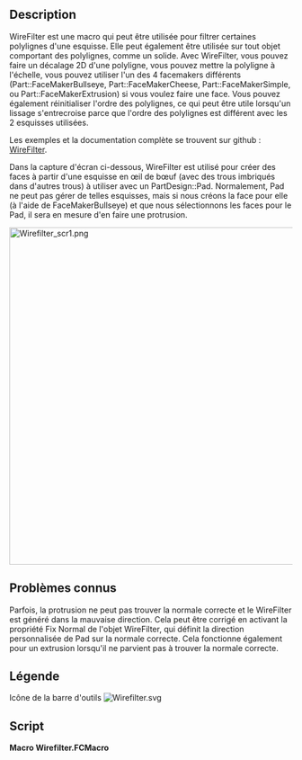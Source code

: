<languages/>

{{Macro/fr
|Name=Macro WireFilter
|Icon=Wirefilter.svg
|Description=Filtre les polylignes à partir d'esquisses, de décalages 2D, de misess à l'échelles, réorganisation de l'ordre des polylignes.
|Author=TheMarkster
|Version=0.2023.10.19
|Date=2022-10-19
|FCVersion=Versions en Python 3
|Download=[https://wiki.freecad.org/File:Wirefilter.svg Icône de la barre d'outils]
|Links=[https://github.com/mwganson/wirefilter Documentation complète sur Github]
}}

== Description ==

WireFilter est une macro qui peut être utilisée pour filtrer certaines polylignes d'une esquisse. Elle peut également être utilisée sur tout objet comportant des polylignes, comme un solide. Avec WireFilter, vous pouvez faire un décalage 2D d'une polyligne, vous pouvez mettre la polyligne à l'échelle, vous pouvez utiliser l'un des 4 facemakers différents (Part::FaceMakerBullseye, Part::FaceMakerCheese, Part::FaceMakerSimple, ou Part::FaceMakerExtrusion) si vous voulez faire une face. Vous pouvez également réinitialiser l'ordre des polylignes, ce qui peut être utile lorsqu'un lissage s'entrecroise parce que l'ordre des polylignes est différent avec les 2 esquisses utilisées.

Les exemples et la documentation complète se trouvent sur github : [https://github.com/mwganson/wirefilter WireFilter].

Dans la capture d'écran ci-dessous, WireFilter est utilisé pour créer des faces à partir d'une esquisse en œil de bœuf (avec des trous imbriqués dans d'autres trous) à utiliser avec un PartDesign::Pad. Normalement, Pad ne peut pas gérer de telles esquisses, mais si nous créons la face pour elle (à l'aide de FaceMakerBullseye) et que nous sélectionnons les faces pour le Pad, il sera en mesure d'en faire une protrusion.

[[File:Wirefilter_scr1.png|600px]]
{{Caption|Copie d'écran de la Macro WireFilter}}

<span id="Known_Issues"></span>
== Problèmes connus ==

Parfois, la protrusion ne peut pas trouver la normale correcte et le WireFilter est généré dans la mauvaise direction. Cela peut être corrigé en activant la propriété Fix Normal de l'objet WireFilter, qui définit la direction personnalisée de Pad sur la normale correcte. Cela fonctionne également pour un extrusion lorsqu'il ne parvient pas à trouver la normale correcte.

<span id="Legend"></span>
== Légende ==

{{Codeextralink|https://gist.github.com/mwganson/0aedd5e9057650d0a1f0483f3cc2fa6c/raw/28575fbb2042790d779bcd293c048a4123f4a771/wirefilter.FCMacro|wirefilter.FCMacro}}

Icône de la barre d'outils [[Image:Wirefilter.svg]]

== Script ==

'''Macro Wirefilter.FCMacro'''

{{CodeDownload|https://gist.github.com/mwganson/0aedd5e9057650d0a1f0483f3cc2fa6c|Wirefilter.FCMacro}}